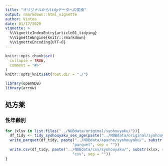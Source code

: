 ```yaml
---
title: "オリジナルからtidyデータへの変換"
output: rmarkdown::html_vignette
author: Vintea
date: 01/17/2020
vignette: >
  %\VignetteIndexEntry{article01_tidying}
  %\VignetteEngine{knitr::rmarkdown}
  %\VignetteEncoding{UTF-8}
---
```


```r
knitr::opts_chunk$set(
  collapse = TRUE,
  comment = "#>"
)
knitr::opts_knit$set(root.dir = "./")
```

```r
library(openNDB)
library(arrow)
```

## 処方薬

### 性年齢別

```r
for (xlsx in list.files("../NDBdata/original/syohouyaku/")){
  df_tidy <- tidy_syohouyaku_sex_age(paste("../NDBdata/original/syohouyaku/", xlsx, sep = ""))
  write_parquet(df_tidy, paste("../NDBdata/apache/syohouyaku/", substr(xlsx, start = 1, stop = nchar(xlsx)-4), 
                              "parquet", sep = ""))
  write.csv(df_tidy, paste("../NDBdata/csv/syohouyaku/", substr(xlsx, start = 1, stop = nchar(xlsx)-4), 
                              "csv", sep = ""))
}
```



